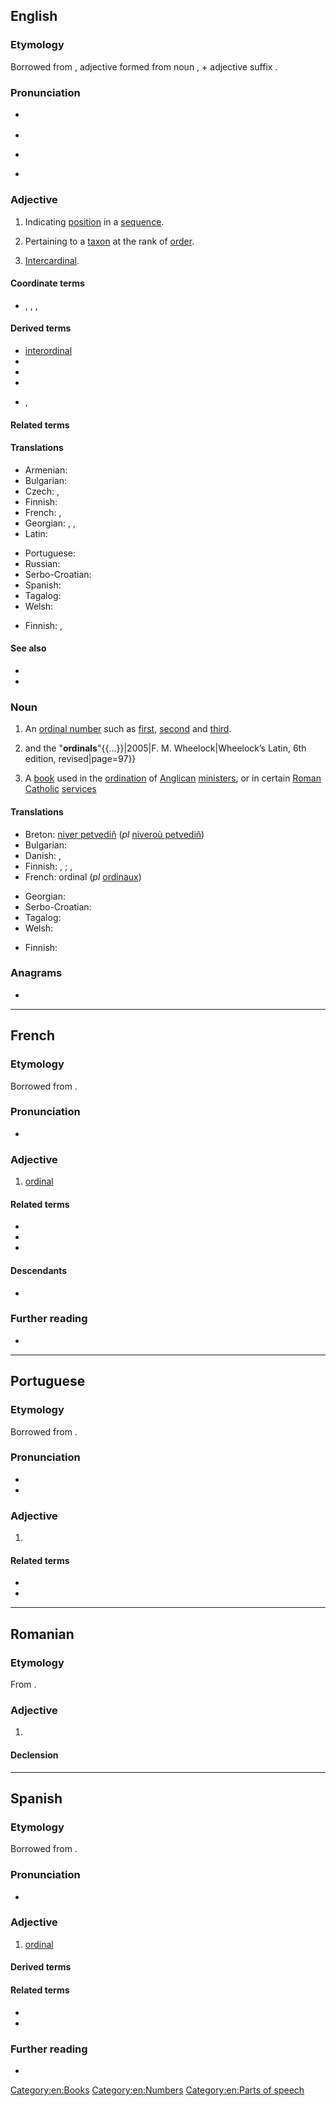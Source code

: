 ==English==

===Etymology===
{{root|en|ine-pro|*h₂er-}}
Borrowed from {{bor|en|la|ōrdinālis}}, adjective formed from noun {{m|la|ōrdō||order}}, + adjective suffix {{m|la|-ālis}}.

===Pronunciation===
* {{a|UK}} {{IPA|en|/ˈɔː(ɹ).dɪ.nəl/}}
* {{audio|en|LL-Q1860 (eng)-Vealhurl-ordinal.wav |Audio (UK)}}
* {{a|US}} {{IPA|en|/ˈɔːɹd.nəl/}}
* {{rhymes|en|ɔː(ɹ)dɪnəl|ɔːɹdnəl|s1=3|s2=2}}

===Adjective===
{{en-adj|-}}

# {{lb|en|maths|of a number}} Indicating [[position]] in a [[sequence]].
# {{lb|en|taxonomy}} Pertaining to a [[taxon]] at the rank of [[order]].
# {{lb|en|nautical}} [[intercardinal|Intercardinal]].

====Coordinate terms====
* {{l|en|nominal}}, {{l|en|cardinal}}, {{l|en|interval}}, {{l|en|ratio}}

====Derived terms====
* [[interordinal]]
* {{l|en|ordinal direction}}
* {{l|en|ordinal number}}
* {{l|en|ordinal numeral}}
* {{l|en|supraordinal}}, {{l|en|superordinal}}

====Related terms====
{{en-rel-ordo}}

====Translations====
{{trans-top|indicating position in a numerical sequence}}
* Armenian: {{t+|hy|դասական}}
* Bulgarian: {{t+|bg|реден}}
* Czech: {{t+|cs|řadový|m}}, {{t|cs|pořadový|m}}
* Finnish: {{t|fi|ordinaalinen}}
* French: {{t+|fr|ordinal}}, {{t+|fr|ordinaux|m-p}}
* Georgian: {{t|ka|რიგობითი}}, {{t|ka|რიგობრივი}}, {{t|ka|რიგითი}}
* Latin: {{t|la|ordinalis}}
{{trans-mid}}
* Portuguese: {{t+|pt|ordinal}}
* Russian: {{t+|ru|поря́дковый|m}}
* Serbo-Croatian: {{t+|sh|redni}}
* Spanish: {{t+|es|ordinal}}
* Tagalog: {{t|tl|panunod}}
* Welsh: {{t|cy|trefnol}}
{{trans-bottom}}

{{trans-top|taxonomy: of or relating to orders}}
* Finnish: {{t|fi|lahkon}}, {{t+|fi|lahko|alt=lahko-}}
{{trans-mid}}
{{trans-bottom}}

====See also====
* {{pedia}}
* {{pedia|Level of measurement}}

===Noun===
{{wikipedia}}
{{en-noun}}

# An [[ordinal number]] such as [[first]], [[second]] and [[third]].
#{{quote-book|en|passage=The most common numerals in Latin, as in English, are the "cardinals"{{...}}and the "'''ordinals'''"{{...}}|2005|F. M. Wheelock|Wheelock’s Latin, 6th edition, revised|page=97}}
# A [[book]] used in the [[ordination]] of [[Anglican]] [[minister]]s, or in certain [[Roman Catholic]] [[service]]s

====Translations====
{{rfc|en|split senses (number, word) and move to [[ordinal number]]}}
{{trans-top-also|ordinal number|ordinal number}}
* Breton: [[niver petvediñ]] (''pl'' [[niveroù petvediñ]])
* Bulgarian: {{t|bg|числително редно}}
* Danish: {{t+|da|ordenstal|n}}, {{t|da|ordinaltal|n}}
* Finnish: {{t|fi|ordinaali}}, {{t|fi|ordinaalilukusana}} {{qualifier|word}}; {{t+|fi|ordinaaliluku}} {{qualifier|number}}, {{t+|fi|järjestysluku}}
* French: ordinal {{g|m}} (''pl'' [[ordinaux]])
{{trans-mid}}
* Georgian: {{t|ka|რიგობითი რიცხვი}}
* Serbo-Croatian: {{t|sh|redni broj|m}}
* Tagalog: {{t|tl|bilang na panunod}}
* Welsh: {{t|cy|trefnolyn|m}}
{{trans-bottom}}

{{trans-top|book}}
* Finnish: {{t|fi|ordinaali}}
{{trans-mid}}
{{trans-bottom}}

===Anagrams===
* {{anagrams|en|a=adilnor|Arnoldi|Lorinda|Rodinal|nail rod}}

[[Category:en:Books]]
[[Category:en:Numbers]]
[[Category:en:Parts of speech]]

----

==French==

===Etymology===
Borrowed from {{bor|fr|la|ordinalis}}.

===Pronunciation===
* {{audio|fr|LL-Q150 (fra)-0x010C-ordinal.wav|Audio}}

===Adjective===
{{fr-adj}}

# [[#Adjective|ordinal]]

====Related terms====
* {{l|fr|ordinaire}}
* {{l|fr|ordonner}}
* {{l|fr|ordre}}

====Descendants====
* {{desc|ro|ordinal|bor=1}}

===Further reading===
* {{R:TLFi}}

----

==Portuguese==

===Etymology===
Borrowed from {{bor|pt|la|ordinalis}}.

===Pronunciation===
{{pt-IPA}}
* {{hyph|pt|or|di|nal}}
* {{rhymes|pt|al|aw|s=3}}

===Adjective===
{{pt-adj|ordina|l}}

# {{l|en|ordinal}} {{gloss|indicating position in a numerical sequence}}

====Related terms====
* {{l|pt|ordem}}
* {{l|pt|ordenar}}

----

==Romanian==

===Etymology===
From {{bor|ro|fr|ordinal}}.

===Adjective===
{{ro-adj}}

# {{l|en|ordinal}}

====Declension====
{{ro-decl-adj}}

----

==Spanish==

===Etymology===
Borrowed from {{bor|es|la|ordinalis}}.

===Pronunciation===
{{es-IPA}}
* {{rhymes|es|al|s=3}}

===Adjective===
{{es-adj}}

# [[#English|ordinal]]

====Derived terms====
{{col3|es
|adjetivo ordinal
|ordinalmente}}

====Related terms====
* {{l|es|orden}}
* {{l|es|ordenar}}

===Further reading===
* {{R:es:DRAE}}